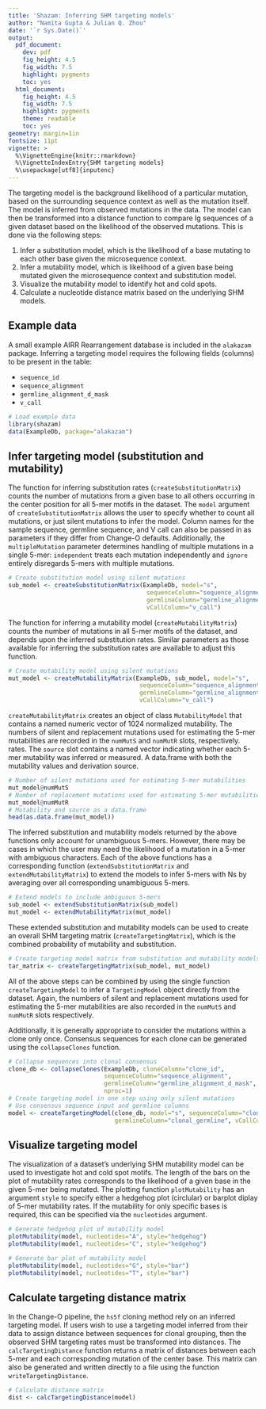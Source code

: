 ```yaml
---
title: 'Shazam: Inferring SHM targeting models'
author: "Namita Gupta & Julian Q. Zhou"
date: '`r Sys.Date()`'
output:
  pdf_document:
    dev: pdf
    fig_height: 4.5
    fig_width: 7.5
    highlight: pygments
    toc: yes
  html_document:
    fig_height: 4.5
    fig_width: 7.5
    highlight: pygments
    theme: readable
    toc: yes
geometry: margin=1in
fontsize: 11pt
vignette: >
  %\VignetteEngine{knitr::rmarkdown} 
  %\VignetteIndexEntry{SHM targeting models} 
  %\usepackage[utf8]{inputenc}
---
```


The targeting model is the background likelihood of a particular mutation, based 
on the surrounding sequence context as well as the mutation itself. The model is 
inferred from observed mutations in the data. The model can then be transformed 
into a distance function to compare Ig sequences of a given dataset based on the 
likelihood of the observed mutations. This is done via the following steps:

1. Infer a substitution model, which is the likelihood of a base mutating to 
   each other base given the microsequence context. 
2. Infer a mutability model, which is likelihood of a given base being mutated
   given the microsequence context and substitution model.
3. Visualize the mutability model to identify hot and cold spots.
4. Calculate a nucleotide distance matrix based on the underlying SHM models.

## Example data

A small example AIRR Rearrangement database is included in the `alakazam` package. 
Inferring a targeting model requires the following fields (columns) to 
be present in the table: 

* `sequence_id`
* `sequence_alignment`
* `germline_alignment_d_mask`
* `v_call`

```r
# Load example data
library(shazam)
data(ExampleDb, package="alakazam")
```

## Infer targeting model (substitution and mutability)

The function for inferring substitution rates (`createSubstitutionMatrix`) 
counts the number of mutations from a given base to all others occurring in the 
center position for all 5-mer motifs in the dataset. The `model` argument of 
`createSubstitutionMatrix` allows the user to specify whether to count all 
mutations, or just silent mutations to infer the model. Column names for the 
sample sequence, germline sequence, and V call can also be passed in as 
parameters if they differ from Change-O defaults. Additionally, the 
`multipleMutation` parameter determines handling of multiple mutations in a 
single 5-mer: `independent` treats each mutation independently and `ignore` 
entirely disregards 5-mers with multiple mutations.

```r
# Create substitution model using silent mutations
sub_model <- createSubstitutionMatrix(ExampleDb, model="s", 
                                       sequenceColumn="sequence_alignment",
                                       germlineColumn="germline_alignment_d_mask",
                                       vCallColumn="v_call")
```

The function for inferring a mutability model (`createMutabilityMatrix`) counts 
the number of mutations in all 5-mer motifs of the dataset, and depends upon the
inferred substitution rates. Similar parameters as those available for 
inferring the substitution rates are available to adjust this function.

```r
# Create mutability model using silent mutations
mut_model <- createMutabilityMatrix(ExampleDb, sub_model, model="s",
                                     sequenceColumn="sequence_alignment",
                                     germlineColumn="germline_alignment_d_mask",
                                     vCallColumn="v_call")
```

`createMutabilityMatrix` creates an object of class `MutabilityModel` that contains 
a named numeric vector of 1024 normalized mutability. The numbers of silent and 
replacement mutations used for estimating the 5-mer mutabilities are recorded in 
the `numMutS` and `numMutR` slots, respectively. rates. The `source` slot contains
a named vector indicating whether each 5-mer mutability was inferred or measured.
A data.frame with both the mutability values and derivation source.

```r
# Number of silent mutations used for estimating 5-mer mutabilities
mut_model@numMutS
# Number of replacement mutations used for estimating 5-mer mutabilities
mut_model@numMutR
# Mutability and source as a data.frame
head(as.data.frame(mut_model))
```

The inferred substitution and mutability models returned by the above functions
only account for unambiguous 5-mers. However, there may be cases in which the 
user may need the likelihood of a mutation in a 5-mer with ambiguous characters. 
Each of the above functions has a corresponding function (`extendSubstitutionMatrix` 
and `extendMutabilityMatrix`) to extend the models to infer 5-mers with Ns by 
averaging over all corresponding unambiguous 5-mers.

```r
# Extend models to include ambiguous 5-mers
sub_model <- extendSubstitutionMatrix(sub_model)
mut_model <- extendMutabilityMatrix(mut_model)
```

These extended substitution and mutability models can be used to create an 
overall SHM targeting matrix (`createTargetingMatrix`), which is the combined 
probability of mutability and substitution. 

```r
# Create targeting model matrix from substitution and mutability models
tar_matrix <- createTargetingMatrix(sub_model, mut_model)
```

All of the above steps can be combined by using the single function 
`createTargetingModel` to infer a `TargetingModel` object directly from 
the dataset. Again, the numbers of silent and replacement mutations used 
for estimating the 5-mer mutabilities are also recorded in the `numMutS` and 
`numMutR` slots respectively.

Additionally, it is generally appropriate to consider the mutations
within a clone only once. Consensus sequences for each clone can be generated
using the `collapseClones` function.


```r
# Collapse sequences into clonal consensus
clone_db <- collapseClones(ExampleDb, cloneColumn="clone_id", 
                           sequenceColumn="sequence_alignment",
                           germlineColumn="germline_alignment_d_mask",
                           nproc=1)
# Create targeting model in one step using only silent mutations
# Use consensus sequence input and germline columns
model <- createTargetingModel(clone_db, model="s", sequenceColumn="clonal_sequence", 
                              germlineColumn="clonal_germline", vCallColumn="v_call")
```

## Visualize targeting model

The visualization of a dataset's underlying SHM mutability model can be used to 
investigate hot and cold spot motifs. The length of the bars on the plot of 
mutability rates corresponds to the likelihood of a given base in the given 
5-mer being mutated. The plotting function `plotMutability` has an argument 
`style` to specify either a hedgehog plot (circlular) or barplot diplay of
5-mer mutability rates. If the mutability for only specific bases is required, 
this can be specified via the `nucleotides` argument.

```r
# Generate hedgehog plot of mutability model
plotMutability(model, nucleotides="A", style="hedgehog")
plotMutability(model, nucleotides="C", style="hedgehog")
```

```r
# Generate bar plot of mutability model
plotMutability(model, nucleotides="G", style="bar")
plotMutability(model, nucleotides="T", style="bar")
```

## Calculate targeting distance matrix

In the Change-O pipeline, the `hs5f` cloning method rely on an inferred 
targeting model. If users wish to use a targeting model inferred from their 
data to assign distance between sequences for clonal grouping, then the observed 
SHM targeting rates must be transformed into distances. The 
`calcTargetingDistance` function returns a matrix of distances between each 5-mer 
and each corresponding mutation of the center base. This matrix can also be 
generated and written directly to a file using the function 
`writeTargetingDistance`.

```r
# Calculate distance matrix
dist <- calcTargetingDistance(model)
```
